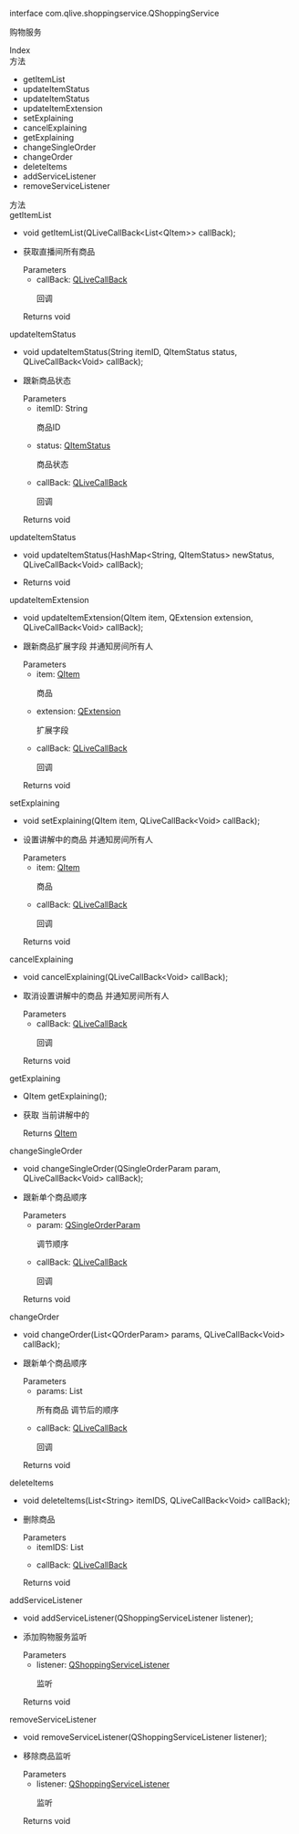 <link rel="stylesheet" type="text/css" href="https://docs.qnsdk.com/styles/doc-v4-api.css" />
<div class="rtc-doc rtc-doc-page" id="rtc-doc">
<section class="rtc-doc-panel rtc-doc-describe rtc-doc-note">
                <p>interface com.qlive.shoppingservice.QShoppingService</p>
                <p>购物服务</p>
</section>
            <div class="rtc-doc-page-wrap">Index</div>
<section class="rtc-doc-panel">
        <div class="rtc-doc-page-title">方法</div>
        <ul class="rtc-doc-catalogue">
                <li><a onClick='document.location.replace(`${document.location.protocol}//${document.location.host}${document.location.pathname}${document.location.search}#getItemList`)'>getItemList</a></li>
                <li><a onClick='document.location.replace(`${document.location.protocol}//${document.location.host}${document.location.pathname}${document.location.search}#updateItemStatus`)'>updateItemStatus</a></li>
                <li><a onClick='document.location.replace(`${document.location.protocol}//${document.location.host}${document.location.pathname}${document.location.search}#updateItemStatus`)'>updateItemStatus</a></li>
                <li><a onClick='document.location.replace(`${document.location.protocol}//${document.location.host}${document.location.pathname}${document.location.search}#updateItemExtension`)'>updateItemExtension</a></li>
                <li><a onClick='document.location.replace(`${document.location.protocol}//${document.location.host}${document.location.pathname}${document.location.search}#setExplaining`)'>setExplaining</a></li>
                <li><a onClick='document.location.replace(`${document.location.protocol}//${document.location.host}${document.location.pathname}${document.location.search}#cancelExplaining`)'>cancelExplaining</a></li>
                <li><a onClick='document.location.replace(`${document.location.protocol}//${document.location.host}${document.location.pathname}${document.location.search}#getExplaining`)'>getExplaining</a></li>
                <li><a onClick='document.location.replace(`${document.location.protocol}//${document.location.host}${document.location.pathname}${document.location.search}#changeSingleOrder`)'>changeSingleOrder</a></li>
                <li><a onClick='document.location.replace(`${document.location.protocol}//${document.location.host}${document.location.pathname}${document.location.search}#changeOrder`)'>changeOrder</a></li>
                <li><a onClick='document.location.replace(`${document.location.protocol}//${document.location.host}${document.location.pathname}${document.location.search}#deleteItems`)'>deleteItems</a></li>
                <li><a onClick='document.location.replace(`${document.location.protocol}//${document.location.host}${document.location.pathname}${document.location.search}#addServiceListener`)'>addServiceListener</a></li>
                <li><a onClick='document.location.replace(`${document.location.protocol}//${document.location.host}${document.location.pathname}${document.location.search}#removeServiceListener`)'>removeServiceListener</a></li>
        </ul>
</section>
<div class="rtc-doc-page-wrap">方法</div>
<section class="rtc-doc-panel">
<div class="rtc-doc-page-title rtc-doc-antor" id="getItemList">getItemList</div>
<ul class="rtc-doc-page-container">
        <li class="rtc-doc-sign-signature">
void getItemList(QLiveCallBack&lt;List&lt;QItem&gt;&gt; callBack);</li>
    </li>
<li class="rtc-doc-page-description">
    <div class="rtc-doc-desc-wrap">
        <p>获取直播间所有商品</p>
    </div>
<div class="rtc-doc-parameters-title">Parameters</div>
<ul class="rtc-doc-parameters">
    <li>
        <div>
            callBack: <a href='https://developer.qiniu.com/lowcode/api/12052/QLiveCallBack'>QLiveCallBack</a>
        </div>
                <p>回调</p>
    </li>
</ul>
    <div class="rtc-doc-returns-title">Returns <span>void</span></div>
</li>
</ul>
</section>
<section class="rtc-doc-panel">
<div class="rtc-doc-page-title rtc-doc-antor" id="updateItemStatus">updateItemStatus</div>
<ul class="rtc-doc-page-container">
        <li class="rtc-doc-sign-signature">
void updateItemStatus(String itemID, QItemStatus status, QLiveCallBack&lt;Void&gt; callBack);</li>
    </li>
<li class="rtc-doc-page-description">
    <div class="rtc-doc-desc-wrap">
        <p>跟新商品状态</p>
    </div>
<div class="rtc-doc-parameters-title">Parameters</div>
<ul class="rtc-doc-parameters">
    <li>
        <div>
            itemID: String
        </div>
                <p>商品ID</p>
    </li>
    <li>
        <div>
            status: <a href='https://developer.qiniu.com/lowcode/api/12129/QItemStatus'>QItemStatus</a>
        </div>
                <p>商品状态</p>
    </li>
    <li>
        <div>
            callBack: <a href='https://developer.qiniu.com/lowcode/api/12052/QLiveCallBack'>QLiveCallBack</a>
        </div>
                <p>回调</p>
    </li>
</ul>
    <div class="rtc-doc-returns-title">Returns <span>void</span></div>
</li>
</ul>
</section>
<section class="rtc-doc-panel">
<div class="rtc-doc-page-title rtc-doc-antor" id="updateItemStatus">updateItemStatus</div>
<ul class="rtc-doc-page-container">
        <li class="rtc-doc-sign-signature">
void updateItemStatus(HashMap&lt;String, QItemStatus&gt; newStatus, QLiveCallBack&lt;Void&gt; callBack);</li>
    </li>
<li class="rtc-doc-page-description">
    <div class="rtc-doc-desc-wrap">
        <p></p>
    </div>
    <div class="rtc-doc-returns-title">Returns <span>void</span></div>
</li>
</ul>
</section>
<section class="rtc-doc-panel">
<div class="rtc-doc-page-title rtc-doc-antor" id="updateItemExtension">updateItemExtension</div>
<ul class="rtc-doc-page-container">
        <li class="rtc-doc-sign-signature">
void updateItemExtension(QItem item, QExtension extension, QLiveCallBack&lt;Void&gt; callBack);</li>
    </li>
<li class="rtc-doc-page-description">
    <div class="rtc-doc-desc-wrap">
        <p>跟新商品扩展字段 并通知房间所有人</p>
    </div>
<div class="rtc-doc-parameters-title">Parameters</div>
<ul class="rtc-doc-parameters">
    <li>
        <div>
            item: <a href='https://developer.qiniu.com/lowcode/api/12128/QItem'>QItem</a>
        </div>
                <p>商品</p>
    </li>
    <li>
        <div>
            extension: <a href='https://developer.qiniu.com/lowcode/api/12059/QExtension'>QExtension</a>
        </div>
                <p>扩展字段</p>
    </li>
    <li>
        <div>
            callBack: <a href='https://developer.qiniu.com/lowcode/api/12052/QLiveCallBack'>QLiveCallBack</a>
        </div>
                <p>回调</p>
    </li>
</ul>
    <div class="rtc-doc-returns-title">Returns <span>void</span></div>
</li>
</ul>
</section>
<section class="rtc-doc-panel">
<div class="rtc-doc-page-title rtc-doc-antor" id="setExplaining">setExplaining</div>
<ul class="rtc-doc-page-container">
        <li class="rtc-doc-sign-signature">
void setExplaining(QItem item, QLiveCallBack&lt;Void&gt; callBack);</li>
    </li>
<li class="rtc-doc-page-description">
    <div class="rtc-doc-desc-wrap">
        <p>设置讲解中的商品 并通知房间所有人</p>
    </div>
<div class="rtc-doc-parameters-title">Parameters</div>
<ul class="rtc-doc-parameters">
    <li>
        <div>
            item: <a href='https://developer.qiniu.com/lowcode/api/12128/QItem'>QItem</a>
        </div>
                <p>商品</p>
    </li>
    <li>
        <div>
            callBack: <a href='https://developer.qiniu.com/lowcode/api/12052/QLiveCallBack'>QLiveCallBack</a>
        </div>
                <p>回调</p>
    </li>
</ul>
    <div class="rtc-doc-returns-title">Returns <span>void</span></div>
</li>
</ul>
</section>
<section class="rtc-doc-panel">
<div class="rtc-doc-page-title rtc-doc-antor" id="cancelExplaining">cancelExplaining</div>
<ul class="rtc-doc-page-container">
        <li class="rtc-doc-sign-signature">
void cancelExplaining(QLiveCallBack&lt;Void&gt; callBack);</li>
    </li>
<li class="rtc-doc-page-description">
    <div class="rtc-doc-desc-wrap">
        <p>取消设置讲解中的商品 并通知房间所有人</p>
    </div>
<div class="rtc-doc-parameters-title">Parameters</div>
<ul class="rtc-doc-parameters">
    <li>
        <div>
            callBack: <a href='https://developer.qiniu.com/lowcode/api/12052/QLiveCallBack'>QLiveCallBack</a>
        </div>
                <p>回调</p>
    </li>
</ul>
    <div class="rtc-doc-returns-title">Returns <span>void</span></div>
</li>
</ul>
</section>
<section class="rtc-doc-panel">
<div class="rtc-doc-page-title rtc-doc-antor" id="getExplaining">getExplaining</div>
<ul class="rtc-doc-page-container">
        <li class="rtc-doc-sign-signature">
QItem getExplaining();</li>
    </li>
<li class="rtc-doc-page-description">
    <div class="rtc-doc-desc-wrap">
        <p>获取 当前讲解中的</p>
    </div>
    <div class="rtc-doc-returns-title">Returns <span><a href='https://developer.qiniu.com/lowcode/api/12128/QItem'>QItem</a></span></div>
</li>
</ul>
</section>
<section class="rtc-doc-panel">
<div class="rtc-doc-page-title rtc-doc-antor" id="changeSingleOrder">changeSingleOrder</div>
<ul class="rtc-doc-page-container">
        <li class="rtc-doc-sign-signature">
void changeSingleOrder(QSingleOrderParam param, QLiveCallBack&lt;Void&gt; callBack);</li>
    </li>
<li class="rtc-doc-page-description">
    <div class="rtc-doc-desc-wrap">
        <p>跟新单个商品顺序</p>
    </div>
<div class="rtc-doc-parameters-title">Parameters</div>
<ul class="rtc-doc-parameters">
    <li>
        <div>
            param: <a href='https://developer.qiniu.com/lowcode/api/12131/QSingleOrderParam'>QSingleOrderParam</a>
        </div>
                <p>调节顺序</p>
    </li>
    <li>
        <div>
            callBack: <a href='https://developer.qiniu.com/lowcode/api/12052/QLiveCallBack'>QLiveCallBack</a>
        </div>
                <p>回调</p>
    </li>
</ul>
    <div class="rtc-doc-returns-title">Returns <span>void</span></div>
</li>
</ul>
</section>
<section class="rtc-doc-panel">
<div class="rtc-doc-page-title rtc-doc-antor" id="changeOrder">changeOrder</div>
<ul class="rtc-doc-page-container">
        <li class="rtc-doc-sign-signature">
void changeOrder(List&lt;QOrderParam&gt; params, QLiveCallBack&lt;Void&gt; callBack);</li>
    </li>
<li class="rtc-doc-page-description">
    <div class="rtc-doc-desc-wrap">
        <p>跟新单个商品顺序</p>
    </div>
<div class="rtc-doc-parameters-title">Parameters</div>
<ul class="rtc-doc-parameters">
    <li>
        <div>
            params: List
        </div>
                <p>所有商品 调节后的顺序</p>
    </li>
    <li>
        <div>
            callBack: <a href='https://developer.qiniu.com/lowcode/api/12052/QLiveCallBack'>QLiveCallBack</a>
        </div>
                <p>回调</p>
    </li>
</ul>
    <div class="rtc-doc-returns-title">Returns <span>void</span></div>
</li>
</ul>
</section>
<section class="rtc-doc-panel">
<div class="rtc-doc-page-title rtc-doc-antor" id="deleteItems">deleteItems</div>
<ul class="rtc-doc-page-container">
        <li class="rtc-doc-sign-signature">
void deleteItems(List&lt;String&gt; itemIDS, QLiveCallBack&lt;Void&gt; callBack);</li>
    </li>
<li class="rtc-doc-page-description">
    <div class="rtc-doc-desc-wrap">
        <p>删除商品</p>
    </div>
<div class="rtc-doc-parameters-title">Parameters</div>
<ul class="rtc-doc-parameters">
    <li>
        <div>
            itemIDS: List
        </div>
                <p></p>
    </li>
    <li>
        <div>
            callBack: <a href='https://developer.qiniu.com/lowcode/api/12052/QLiveCallBack'>QLiveCallBack</a>
        </div>
                <p></p>
    </li>
</ul>
    <div class="rtc-doc-returns-title">Returns <span>void</span></div>
</li>
</ul>
</section>
<section class="rtc-doc-panel">
<div class="rtc-doc-page-title rtc-doc-antor" id="addServiceListener">addServiceListener</div>
<ul class="rtc-doc-page-container">
        <li class="rtc-doc-sign-signature">
void addServiceListener(QShoppingServiceListener listener);</li>
    </li>
<li class="rtc-doc-page-description">
    <div class="rtc-doc-desc-wrap">
        <p>添加购物服务监听</p>
    </div>
<div class="rtc-doc-parameters-title">Parameters</div>
<ul class="rtc-doc-parameters">
    <li>
        <div>
            listener: <a href='https://developer.qiniu.com/lowcode/api/12133/QShoppingServiceListener'>QShoppingServiceListener</a>
        </div>
                <p>监听</p>
    </li>
</ul>
    <div class="rtc-doc-returns-title">Returns <span>void</span></div>
</li>
</ul>
</section>
<section class="rtc-doc-panel">
<div class="rtc-doc-page-title rtc-doc-antor" id="removeServiceListener">removeServiceListener</div>
<ul class="rtc-doc-page-container">
        <li class="rtc-doc-sign-signature">
void removeServiceListener(QShoppingServiceListener listener);</li>
    </li>
<li class="rtc-doc-page-description">
    <div class="rtc-doc-desc-wrap">
        <p>移除商品监听</p>
    </div>
<div class="rtc-doc-parameters-title">Parameters</div>
<ul class="rtc-doc-parameters">
    <li>
        <div>
            listener: <a href='https://developer.qiniu.com/lowcode/api/12133/QShoppingServiceListener'>QShoppingServiceListener</a>
        </div>
                <p>监听</p>
    </li>
</ul>
    <div class="rtc-doc-returns-title">Returns <span>void</span></div>
</li>
</ul>
</section>
</div>


